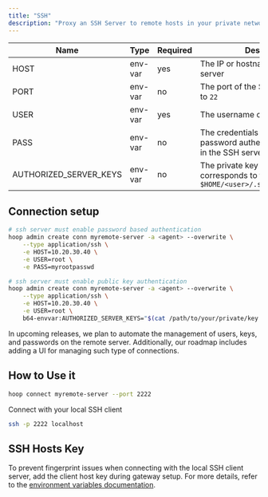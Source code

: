 ```yaml
---
title: "SSH"
description: "Proxy an SSH Server to remote hosts in your private network."
---
```



<Prerequisites />

| Name | Type |Required | Description |
| --- | --- | ----|     --- |
| HOST | env-var | yes |The IP or hostname of the SSH server |
| PORT | env-var | no |The port of the SSH server, default to `22` |
| USER | env-var | yes | The username of the Linux server |
| PASS | env-var | no | The credentials of the username if password authentication is enabled in the SSH server. |
| AUTHORIZED_SERVER_KEYS | env-var | no | The private key of the user that corresponds to the public key at `$HOME/<user>/.ssh/authorized_keys` |

## Connection setup

```sh
# ssh server must enable password based authentication
hoop admin create conn myremote-server -a <agent> --overwrite \
    --type application/ssh \
    -e HOST=10.20.30.40 \
    -e USER=root \
    -e PASS=myrootpasswd

# ssh server must enable public key authentication
hoop admin create conn myremote-server -a <agent> --overwrite \
    --type application/ssh \
    -e HOST=10.20.30.40 \
    -e USER=root \
    b64-envvar:AUTHORIZED_SERVER_KEYS="$(cat /path/to/your/private/key |base64)"
```

<Info>
  In upcoming releases, we plan to automate the management of users, keys, and passwords on the remote server.
  Additionally, our roadmap includes adding a UI for managing such type of connections.
</Info>

## How to Use it

```bash
hoop connect myremote-server --port 2222
```

Connect with your local SSH client

```bash
ssh -p 2222 localhost
```

## SSH Hosts Key

To prevent fingerprint issues when connecting with the local SSH client server,
add the client host key during gateway setup. For more details, refer to the [environment variables documentation](../configure/env-vars).
